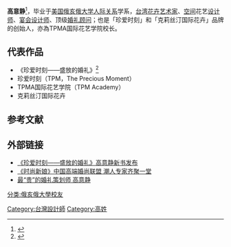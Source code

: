 {{Infobox person
| 姓名       = 高意静
| 英文名     =Ching Kao
| 出生日期   = 
| 出生地點   = 
| 居住地     = {{PRC}}[[北京|北京]]
| 国籍       = {{ROC}}[[台湾|台湾]]
| 籍贯       = 
| 种族       = 
| 教育程度   = 大学毕业
| 母校       = [[美国|美国]][[俄亥俄大学|俄亥俄大学]][[人际关系|人际关系]]学系
| 职业       = [[花卉|花卉]][[艺术家|艺术家]]、[[空间|空间]]花艺[[设计师|设计师]]、[[宴会|宴会]][[设计|设计]][[大师|大师]]、顶级[[婚礼|婚礼]][[顾问|顾问]]
| 活跃时期   = 1990年代至今
| 知名作品   = 《珍爱时刻——盛放的婚礼》
| 获奖       = SPECIAL EVENTS世界公关活动大奖
2005，最佳婚礼奖“天圆地方”
2009，最佳花艺设计奖“静中有动，动中有静”；最佳装饰奖“走入四季”；最佳装饰奖“时尚家居八周年颁奖晚宴”
2011，最佳餐桌设计奖“多元时空”时尚家居十周年庆典晚宴
2012，最佳餐桌设计奖“Black Label”Cindy Chou艺术珠宝发表会晚宴
}}
'''高意静'''<ref name="《时尚新娘》中国高端婚尚联盟 潮人专家齐聚一堂">{{cite web| url=http://news.xinhuanet.com/ent/2013-09/05/c_125329156.htm| title=《时尚新娘》高意静| publisher=新华网| accessdate=2013-09-05}}{{dead link|date=2018年5月 |bot=InternetArchiveBot |fix-attempted=yes }}</ref>，毕业于[[美国|美国]][[俄亥俄大学|俄亥俄大学]][[人际关系|人际关系]]学系，[[台湾|台湾]][[花卉|花卉]][[艺术家|艺术家]]、[[空间|空间]]花艺[[设计师|设计师]]、[[宴会|宴会]][[设计师|设计师]]、顶级[[婚礼|婚礼]][[顾问|顾问]]；也是「珍爱时刻」和「克莉丝汀国际花卉」品牌的创始人，亦為TPMA国际花艺学院校长。

== 代表作品 ==

* 《珍爱时刻——盛放的婚礼》<ref name="《珍爱时刻——盛放的婚礼》高意静新书发布">{{cite web | url=http://eladies.sina.com.cn/hunjia/2012/0315/11265697.shtml | title=《珍爱时刻——盛放的婚礼》高意静新书发布 | publisher=新浪 | accessdate=2012-03-15}}</ref>
* 珍爱时刻（TPM，The Precious Moment）
* TPMA国际花艺学院（TPM Academy）
* 克莉丝汀国际花卉

==参考文献==
{{reflist}}

== 外部链接 ==
*[http://eladies.sina.com.cn/hunjia/2012/0315/11265697.shtml 《珍爱时刻——盛放的婚礼》高意静新书发布]
*[http://news.xinhuanet.com/ent/2013-09/05/c_125329156.htm 《时尚新娘》中国高端婚尚联盟 潮人专家齐聚一堂]{{dead link|date=2018年5月 |bot=InternetArchiveBot |fix-attempted=yes }}
*[https://web.archive.org/web/20140714123220/http://www.99wed.com/news/view_105_25684.html 最“贵”的婚礼策划师 高意静]

{{DEFAULTSORT: Kao Ching}}
[[分类:俄亥俄大學校友|分类:俄亥俄大學校友]]
[[Category:台灣設計師|Category:台灣設計師]]
[[Category:高姓|Category:高姓]]